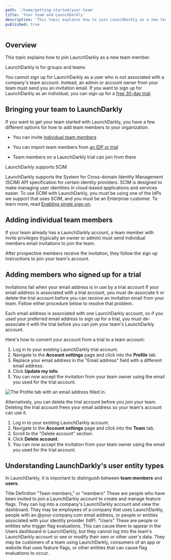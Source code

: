 ```yaml
---
path: '/home/getting-started/your-team'
title: 'Your team and LaunchDarkly'
description: 'This topic explains how to join LaunchDarkly as a new team member.'
published: true
---
```


## Overview

This topic explains how to join LaunchDarkly as a new team member.

<Callout intent="alert">
  <CalloutTitle>LaunchDarkly is for groups and teams</CalloutTitle>
  <CalloutDescription>

You cannot sign up for LaunchDarkly as a user who is not associated with a company's team account. Instead, an admin
or account owner from your team must send you an invitation email. If you want to sign up for LaunchDarkly as an
individual, you can sign up for a [free 30-day trial](https://launchdarkly.com/start-trial/).

  </CalloutDescription>
</Callout> 

## Bringing your team to LaunchDarkly

If you want to get your team started with LaunchDarkly, you have a few different options for how to add team members to your organization.

- You can invite [individual team members](#adding-individual-team-members) 

- You can import team members from [an IDP or trial](#adding-members-who-signed-up-for-a-trial) 

- Team members on a LaunchDarkly trial can join from there

<Callout intent="info">
  <CalloutTitle>LaunchDarkly supports SCIM</CalloutTitle>
  <CalloutDescription>

LaunchDarkly supports the System for Cross-domain Identity Management (SCIM) API specification for certain
identity providers. SCIM is designed to make managing user identities in cloud-based applications and services
easier. To use SCIM with LaunchDarkly, you must be using one of the IdPs we support that uses SCIM, and you must
be an Enterprise customer. To learn more, read [Enabling single sign-on](/home/account-security/sso).

  </CalloutDescription>
</Callout> 

## Adding individual team members

If your team already has a LaunchDarkly account, a team member with invite privileges (typically an owner or admin) must send individual members email invitations to join the team.

After prospective members receive the invitation, they follow the sign up instructions to join your team's account.

## Adding members who signed up for a trial

<Callout intent="warning">
  <CalloutTitle>Invitations fail when your email address is in use by a trial account</CalloutTitle>
  <CalloutDescription>
    If your email address is associated with a trial account, you must de-associate it or delete the trial account
    before you can receive an invitation email from your team. Follow either procedure below to resolve that problem.
  </CalloutDescription>
</Callout> 

Each email address is associated with one LaunchDarkly account, so if you used your preferred email address to sign up for a trial, you must de-associate it with the trial before you can join your team's LaunchDarkly account.

Here's how to convert your account from a trial to a team account:

1. Log in to your existing LaunchDarkly trial account.
2. Navigate to the **Account settings** page and click into the **Profile** tab.
3. Replace your email address in the "Email address" field with a different email address.
4. Click **Update my info**.
5. You can now accept the invitation from your team owner using the email you used for the trial account.

![The Profile tab with an email address filled in.](../../images/account-settings-profile.png) 

Alternatively, you can delete the trial account before you join your team. Deleting the trial account frees your email address so your team's account can use it.

1. Log in to your existing LaunchDarkly account.
2. Navigate to the **Account settings** page and click into the **Team** tab.
3. Scroll to the "Delete account" section.
4. Click **Delete account**.
5. You can now accept the invitation from your team owner using the email you used for the trial account.

## Understanding LaunchDarkly's user entity types

In LaunchDarkly, it is important to distinguish between **team members** and **users**.

<Table>
  <TableHeader>
    <TableHeadCell>Title</TableHeadCell>
    <TableHeadCell>Definition</TableHeadCell>
  </TableHeader>
  <TableBody>
    <TableRow>
      <TableCell>"Team members," or "members"</TableCell>
      <TableCell>
        These are people who have been invited to join a LaunchDarkly account to create and manage feature flags. They
        can log into a company's LaunchDarkly account and view the dashboard. They may be employees of a company that
        uses LaunchDarkly, people with an @your-company.com email address, or people or entities associated with your
        identity provider (IdP).
      </TableCell>
    </TableRow>
    <TableRow>
      <TableCell>"Users"</TableCell>
      <TableCell>
        These are people or entities who trigger flag evaluations. This can cause them to appear in the Users dashboard
        in LaunchDarkly, but they cannot log into the team's LaunchDarkly account or see or modify their own or other
        user's data. They may be customers of a team using LaunchDarkly, consumers of an app or website that uses
        feature flags, or other entities that can cause flag evaluations to occur.
      </TableCell>
    </TableRow>
  </TableBody>
</Table>
